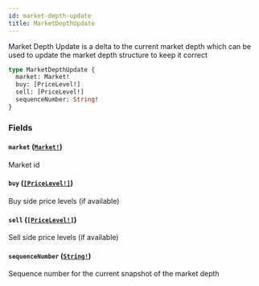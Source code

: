 ```yaml
---
id: market-depth-update
title: MarketDepthUpdate
---
```


Market Depth Update is a delta to the current market depth which can be used to update the
market depth structure to keep it correct

```graphql
type MarketDepthUpdate {
  market: Market!
  buy: [PriceLevel!]
  sell: [PriceLevel!]
  sequenceNumber: String!
}
```

### Fields

#### `market` ([`Market!`](/docs/graphql/objects/market))

Market id

#### `buy` ([`[PriceLevel!]`](/docs/graphql/objects/price-level))

Buy side price levels (if available)

#### `sell` ([`[PriceLevel!]`](/docs/graphql/objects/price-level))

Sell side price levels (if available)

#### `sequenceNumber` ([`String!`](/docs/graphql/scalars/string))

Sequence number for the current snapshot of the market depth

